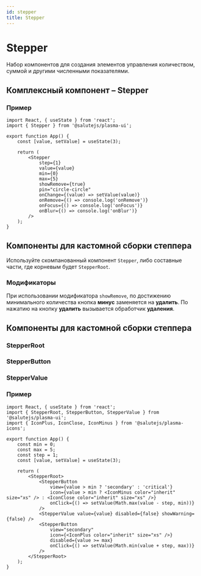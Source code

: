 ```yaml
---
id: stepper
title: Stepper
---
```



# Stepper
Набор компонентов для создания элементов управления количеством, суммой и другими численными показателями.

## Комплексный компонент – Stepper
<Description name="Stepper" />
<PropsTable name="Stepper" />

### Пример

```tsx live
import React, { useState } from 'react';
import { Stepper } from '@salutejs/plasma-ui';

export function App() {
    const [value, setValue] = useState(3);

    return (
        <Stepper
            step={1}
            value={value}
            min={0}
            max={5}
            showRemove={true}
            pin="circle-circle"
            onChange={(value) => setValue(value)}
            onRemove={() => console.log('onRemove')}
            onFocus={() => console.log('onFocus')}
            onBlur={() => console.log('onBlur')}
        />
    );
}
```

## Компоненты для кастомной сборки степпера
Используйте скомпанованный компонент `Stepper`, либо составные части, где корневым будет `StepperRoot`.

### Модификаторы
При использовании модификатора `showRemove`, по достижению
минимального количества кнопка **минус** заменяется на **удалить**.
По нажатию на кнопку **удалить** вызывается обработчик **удаления**.

## Компоненты для кастомной сборки степпера

### StepperRoot
<Description name="StepperRoot" />

### StepperButton
<Description name="StepperButton" />
<PropsTable name="StepperButton" />

### StepperValue
<Description name="StepperValue" />
<PropsTable name="StepperValue" />

### Пример
```tsx live
import React, { useState } from 'react';
import { StepperRoot, StepperButton, StepperValue } from '@salutejs/plasma-ui';
import { IconPlus, IconClose, IconMinus } from '@salutejs/plasma-icons';

export function App() {
    const min = 0;
    const max = 5;
    const step = 1;
    const [value, setValue] = useState(3);

    return (
        <StepperRoot>
            <StepperButton
                view={value > min ? 'secondary' : 'critical'}
                icon={value > min ? <IconMinus color="inherit" size="xs" /> : <IconClose color="inherit" size="xs" />}
                onClick={() => setValue(Math.max(value - step, min))}
            />
            <StepperValue value={value} disabled={false} showWarning={false} />
            <StepperButton
                view="secondary"
                icon={<IconPlus color="inherit" size="xs" />}
                disabled={value >= max}
                onClick={() => setValue(Math.min(value + step, max))}
            />
        </StepperRoot>
    );
}
```
